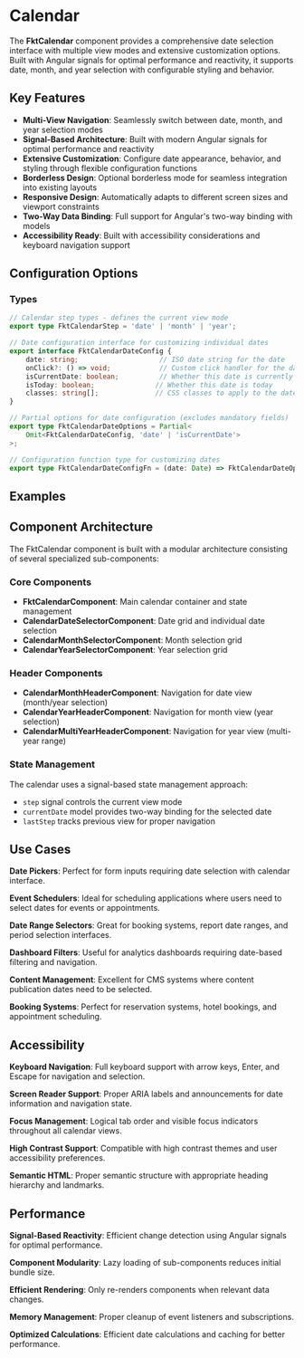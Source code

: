 
<Meta of={fktCalendarStories} />

# Calendar

The **FktCalendar** component provides a comprehensive date selection interface with multiple view modes and extensive customization options. Built with Angular signals for optimal performance and reactivity, it supports date, month, and year selection with configurable styling and behavior.

## Key Features

- **Multi-View Navigation**: Seamlessly switch between date, month, and year selection modes
- **Signal-Based Architecture**: Built with modern Angular signals for optimal performance and reactivity
- **Extensive Customization**: Configure date appearance, behavior, and styling through flexible configuration functions
- **Borderless Design**: Optional borderless mode for seamless integration into existing layouts
- **Responsive Design**: Automatically adapts to different screen sizes and viewport constraints
- **Two-Way Data Binding**: Full support for Angular's two-way binding with models
- **Accessibility Ready**: Built with accessibility considerations and keyboard navigation support

## Configuration Options

<ArgTypes/>

### Types

```typescript
// Calendar step types - defines the current view mode
export type FktCalendarStep = 'date' | 'month' | 'year';

// Date configuration interface for customizing individual dates
export interface FktCalendarDateConfig {
	date: string;                    // ISO date string for the date
	onClick?: () => void;            // Custom click handler for the date
	isCurrentDate: boolean;          // Whether this date is currently selected
	isToday: boolean;               // Whether this date is today
	classes: string[];              // CSS classes to apply to the date
}

// Partial options for date configuration (excludes mandatory fields)
export type FktCalendarDateOptions = Partial<
	Omit<FktCalendarDateConfig, 'date' | 'isCurrentDate'>
>;

// Configuration function type for customizing dates
export type FktCalendarDateConfigFn = (date: Date) => FktCalendarDateOptions;
```

## Examples

<StoryDoc of={fktCalendarStories.Basic} code={rawExamples.fktCalendarBasicExample}/>

<StoryDoc of={fktCalendarStories.BorderlessMode} code={rawExamples.fktCalendarBorderlessExample}/>

<StoryDoc of={fktCalendarStories.CustomDateStyling} code={rawExamples.fktCalendarCustomExample}/>

<StoryDoc of={fktCalendarStories.EventsAndCallbacks} code={rawExamples.fktCalendarEventsExample}/>

<StoryDoc of={fktCalendarStories.DisabledDates} code={rawExamples.fktCalendarDisabledExample}/>

## Component Architecture

The FktCalendar component is built with a modular architecture consisting of several specialized sub-components:

### Core Components
- **FktCalendarComponent**: Main calendar container and state management
- **CalendarDateSelectorComponent**: Date grid and individual date selection
- **CalendarMonthSelectorComponent**: Month selection grid
- **CalendarYearSelectorComponent**: Year selection grid

### Header Components
- **CalendarMonthHeaderComponent**: Navigation for date view (month/year selection)
- **CalendarYearHeaderComponent**: Navigation for month view (year selection)
- **CalendarMultiYearHeaderComponent**: Navigation for year view (multi-year range)

### State Management
The calendar uses a signal-based state management approach:
- `step` signal controls the current view mode
- `currentDate` model provides two-way binding for the selected date
- `lastStep` tracks previous view for proper navigation

## Use Cases

**Date Pickers**: Perfect for form inputs requiring date selection with calendar interface.

**Event Schedulers**: Ideal for scheduling applications where users need to select dates for events or appointments.

**Date Range Selectors**: Great for booking systems, report date ranges, and period selection interfaces.

**Dashboard Filters**: Useful for analytics dashboards requiring date-based filtering and navigation.

**Content Management**: Excellent for CMS systems where content publication dates need to be selected.

**Booking Systems**: Perfect for reservation systems, hotel bookings, and appointment scheduling.

## Accessibility

**Keyboard Navigation**: Full keyboard support with arrow keys, Enter, and Escape for navigation and selection.

**Screen Reader Support**: Proper ARIA labels and announcements for date information and navigation state.

**Focus Management**: Logical tab order and visible focus indicators throughout all calendar views.

**High Contrast Support**: Compatible with high contrast themes and user accessibility preferences.

**Semantic HTML**: Proper semantic structure with appropriate heading hierarchy and landmarks.

## Performance

**Signal-Based Reactivity**: Efficient change detection using Angular signals for optimal performance.

**Component Modularity**: Lazy loading of sub-components reduces initial bundle size.

**Efficient Rendering**: Only re-renders components when relevant data changes.

**Memory Management**: Proper cleanup of event listeners and subscriptions.

**Optimized Calculations**: Efficient date calculations and caching for better performance.